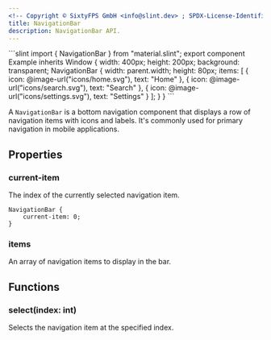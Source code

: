 ```yaml
---
<!-- Copyright © SixtyFPS GmbH <info@slint.dev> ; SPDX-License-Identifier: MIT -->
title: NavigationBar
description: NavigationBar API.
---
```



<CodeSnippetMD imagePath="/src/assets/generated/navigationbar.png" imageWidth="300" imageHeight="200" imageAlt="">
```slint
import { NavigationBar } from "material.slint";
export component Example inherits Window {
    width: 400px;
    height: 200px;
    background: transparent;
    NavigationBar {
        width: parent.width;
        height: 80px;
        items: [
            { icon: @image-url("icons/home.svg"), text: "Home" },
            { icon: @image-url("icons/search.svg"), text: "Search" },
            { icon: @image-url("icons/settings.svg"), text: "Settings" }
        ];
    }
}
```
</CodeSnippetMD>

A `NavigationBar` is a bottom navigation component that displays a row of navigation items with icons and labels. It's commonly used for primary navigation in mobile applications.

## Properties

### current-item
<SlintProperty propName="current-item" typeName="int" propertyVisibility="in-out">
The index of the currently selected navigation item.

```slint "current-item: 0;"
NavigationBar {
    current-item: 0;
}
```
</SlintProperty>

### items
<SlintProperty propName="items" typeName="[struct]" structName="NavigationItem">
An array of navigation items to display in the bar.
</SlintProperty>

## Functions

### select(index: int)
Selects the navigation item at the specified index.